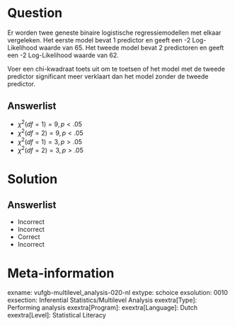 Question
========

Er worden twee geneste binaire logistische regressiemodellen met elkaar vergeleken. Het eerste model bevat 1 predictor en geeft een -2 Log-Likelihood waarde van 65. Het tweede model bevat 2 predictoren en geeft een -2 Log-Likelihood waarde van 62. 

Voer een chi-kwadraat toets uit om te toetsen of het model met de tweede predictor significant meer verklaart dan het model 
zonder de tweede predictor.
  
Answerlist
----------
* $\chi^{2}(df = 1) = 9, p < .05$
* $\chi^{2}(df = 2) = 9, p < .05$
* $\chi^{2}(df = 1) = 3, p > .05$
* $\chi^{2}(df = 2) = 3, p > .05$

Solution
========

Answerlist
----------
* Incorrect
* Incorrect
* Correct
* Incorrect

Meta-information
================
exname: vufgb-multilevel_analysis-020-nl
extype: schoice
exsolution: 0010
exsection: Inferential Statistics/Multilevel Analysis
exextra[Type]: Performing analysis
exextra[Program]: 
exextra[Language]: Dutch
exextra[Level]: Statistical Literacy